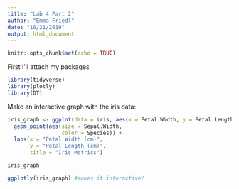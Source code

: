 ```yaml
---
title: "Lab 4 Part 2"
author: "Emma Friedl"
date: "10/21/2019"
output: html_document
---
```


```r
knitr::opts_chunk$set(echo = TRUE)
```

First I'll attach my packages
```r
library(tidyverse)
library(plotly)
library(DT)
```

Make an interactive graph with the iris data:
```r

iris_graph <- ggplot(data = iris, aes(x = Petal.Width, y = Petal.Length)) +
  geom_point(aes(size = Sepal.Width, 
                 color = Species)) +
  labs(x = "Petal Width (cm)",
       y = "Petal Length (cm)",
       title = "Iris Metrics")

iris_graph

ggplotly(iris_graph) #makes it interactive! 
```






